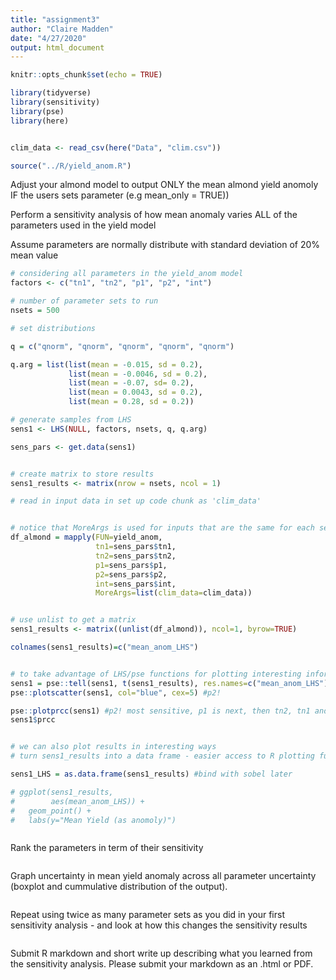 ```yaml
---
title: "assignment3"
author: "Claire Madden"
date: "4/27/2020"
output: html_document
---
```


```r
knitr::opts_chunk$set(echo = TRUE)

library(tidyverse)
library(sensitivity)
library(pse)
library(here)


clim_data <- read_csv(here("Data", "clim.csv"))

source("../R/yield_anom.R")
```


Adjust your almond model to  output ONLY the mean almond yield anomoly IF the users sets parameter (e.g mean_only = TRUE))


Perform a sensitivity analysis of how mean anomaly varies ALL of the parameters used in the yield model  

Assume parameters are normally distribute with standard deviation of 20% mean value

```r

# considering all parameters in the yield_anom model
factors <- c("tn1", "tn2", "p1", "p2", "int")

# number of parameter sets to run
nsets = 500

# set distributions

q = c("qnorm", "qnorm", "qnorm", "qnorm", "qnorm")

q.arg = list(list(mean = -0.015, sd = 0.2),
             list(mean = -0.0046, sd = 0.2),
             list(mean = -0.07, sd= 0.2),
             list(mean = 0.0043, sd = 0.2),
             list(mean = 0.28, sd = 0.2))
```

```r


# generate samples from LHS
sens1 <- LHS(NULL, factors, nsets, q, q.arg)

sens_pars <- get.data(sens1)


# create matrix to store results
sens1_results <- matrix(nrow = nsets, ncol = 1)

# read in input data in set up code chunk as 'clim_data'


# notice that MoreArgs is used for inputs that are the same for each set
df_almond = mapply(FUN=yield_anom, 
                   tn1=sens_pars$tn1, 
                   tn2=sens_pars$tn2,
                   p1=sens_pars$p1,
                   p2=sens_pars$p2,
                   int=sens_pars$int,
                   MoreArgs=list(clim_data=clim_data))


# use unlist to get a matrix
sens1_results <- matrix((unlist(df_almond)), ncol=1, byrow=TRUE)

colnames(sens1_results)=c("mean_anom_LHS")


# to take advantage of LHS/pse functions for plotting interesting information we can send results back
sens1 = pse::tell(sens1, t(sens1_results), res.names=c("mean_anom_LHS"))
pse::plotscatter(sens1, col="blue", cex=5) #p2!

pse::plotprcc(sens1) #p2! most sensitive, p1 is next, then tn2, tn1 and then int
sens1$prcc


# we can also plot results in interesting ways
# turn sens1_results into a data frame - easier access to R plotting functions

sens1_LHS = as.data.frame(sens1_results) #bind with sobel later

# ggplot(sens1_results, 
#        aes(mean_anom_LHS)) +
#   geom_point() +
#   labs(y="Mean Yield (as anomoly)")


```


```r



```

Rank the parameters in term of their sensitivity
```r



```


Graph uncertainty in mean yield anomaly across all parameter uncertainty (boxplot and cummulative distribution of the output).

```r



```



Repeat using twice as many parameter sets as you did in your first sensitivity analysis - and look at how this changes the sensitivity results

```r



```


Submit R markdown and short write up describing what you learned from the sensitivity analysis. Please submit your markdown as an .html or PDF. 



